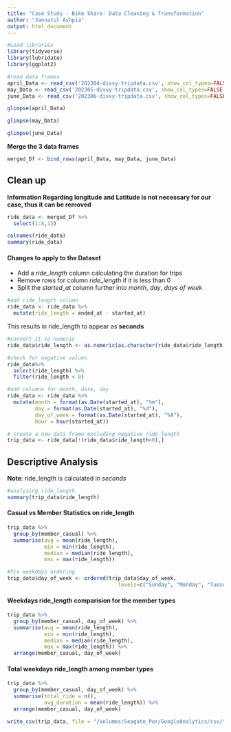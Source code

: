 ```yaml
---
title: "Case Study - Bike Share: Data Cleaning & Transformation"
author: "Jannatul Ashpia"
output: html_document
---
```

```r
#Load libraries
library(tidyverse)
library(lubridate)
library(ggplot2)
```


```r
#read data frames
april_Data <- read_csv('202304-divvy-tripdata.csv', show_col_types=FALSE)
may_Data <- read_csv('202305-divvy-tripdata.csv', show_col_types=FALSE)
june_Data <- read_csv('202306-divvy-tripdata.csv', show_col_types=FALSE)
```

```r
glimpse(april_Data)
```
```r
glimpse(may_Data)
```
```r
glimpse(june_Data)
```
**Merge the 3 data frames**

```r
merged_Df <- bind_rows(april_Data, may_Data, june_Data)
```
## Clean up
**Information Regarding longitude and Latitude is not necessary for our case, thus it can be removed**
```r
ride_data <- merged_Df %>% 
  select(1:8,13) 

colnames(ride_data)
summary(ride_data)
```
#### Changes to apply to the Dataset
* Add a _ride_length_ column calculating the duration for trips
* Remove rows for column _ride_length_ if it is less than 0
* Split the _started_at_ column further into _month_, _day_, _days of week_

```r
#add ride_length column
ride_data <- ride_data %>% 
  mutate(ride_length = ended_at - started_at)
```
This results in ride_length to appear as **seconds**
```r
#convert it to numeric
ride_data$ride_length <- as.numeric(as.character(ride_data$ride_length))
```

```r
#check for negative values
ride_data%>%
  select(ride_length) %>% 
  filter(ride_length < 0)
```


```r
#add columns for month, date, day
ride_data <- ride_data %>% 
  mutate(month = format(as.Date(started_at), "%m"),
         day = format(as.Date(started_at), "%d"),
         day_of_week = format(as.Date(started_at), "%A"),
         hour = hour(started_at))

# create a new data frame excluding negative ride_length
trip_data <- ride_data[!(ride_data$ride_length<0),]
```

## Descriptive Analysis
**Note**: ride_length is calculated in _seconds_
```r
#analyzing ride_length
summary(trip_data$ride_length)
```

#### Casual vs Member Statistics on ride_length
```r
trip_data %>% 
  group_by(member_casual) %>% 
  summarise(avg = mean(ride_length),
            min = min(ride_length),
            median = median(ride_length),
            max = max(ride_length))
```

```r
#fix weekdays ordering
trip_data$day_of_week <- ordered(trip_data$day_of_week, 
                                    levels=c("Sunday", "Monday", "Tuesday", "Wednesday", "Thursday", "Friday", "Saturday"))
```

#### Weekdays ride_length comparision for the member types

```r
trip_data %>% 
  group_by(member_casual, day_of_week) %>% 
  summarise(avg = mean(ride_length),
            min = min(ride_length),
            median = median(ride_length),
            max = max(ride_length)) %>% 
  arrange(member_casual, day_of_week)
```

#### Total weekdays ride_length among member types
```r
trip_data %>% 
  group_by(member_casual, day_of_week) %>% 
  summarise(total_ride = n(),
            avg_duration = mean(ride_length)) %>% 
  arrange(member_casual, day_of_week)
```

```r
write_csv(trip_data, file = "/Volumes/Seagate_Por/GoogleAnalytics/csv/trip_data.csv")
```

